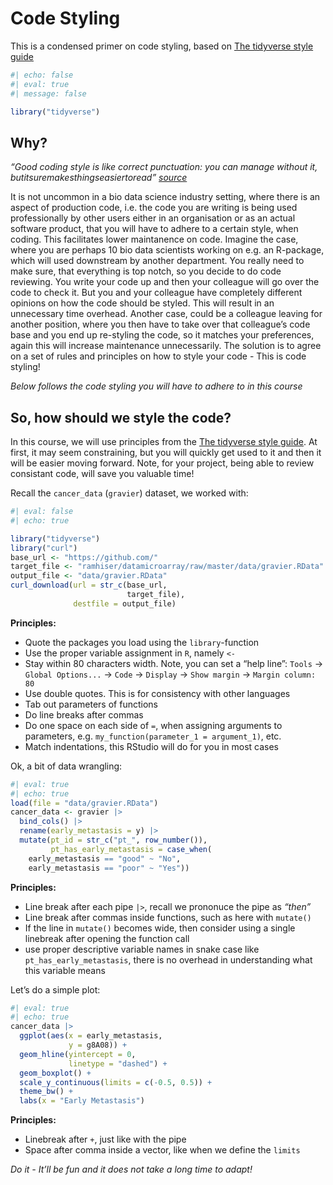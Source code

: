 # Code Styling {.unnumbered}

This is a condensed primer on code styling, based on [The tidyverse style guide](https://style.tidyverse.org)

```r
#| echo: false
#| eval: true
#| message: false

library("tidyverse")
```


## Why?

*"Good coding style is like correct punctuation: you can manage without it, butitsuremakesthingseasiertoread" [source](https://style.tidyverse.org)*

It is not uncommon in a bio data science industry setting, where there is an aspect of production code, i.e. the code you are writing is being used professionally by other users either in an organisation or as an actual software product, that you will have to adhere to a certain style, when coding. This facilitates lower maintanence on code. Imagine the case, where you are perhaps 10 bio data scientists working on e.g. an R-package, which will used downstream by another department. You really need to make sure, that everything is top notch, so you decide to do code reviewing. You write your code up and then your colleague will go over the code to check it. But you and your colleague have completely different opinions on how the code should be styled. This will result in an unnecessary time overhead. Another case, could be a colleague leaving for another position, where you then have to take over that colleague's code base and you end up re-styling the code, so it matches your preferences, again this will increase maintenance unnecessarily. The solution is to agree on a set of rules and principles on how to style your code - This is code styling!

*Below follows the code styling you will have to adhere to in this course*

## So, how should we style the code?

In this course, we will use principles from the [The tidyverse style guide](https://style.tidyverse.org). At first, it may seem constraining, but you will quickly get used to it and then it will be easier moving forward. Note, for your project, being able to review consistant code, will save you valuable time!

Recall the `cancer_data` (`gravier`) dataset, we worked with:

```r
#| eval: false
#| echo: true

library("tidyverse")
library("curl")
base_url <- "https://github.com/"
target_file <- "ramhiser/datamicroarray/raw/master/data/gravier.RData"
output_file <- "data/gravier.RData"
curl_download(url = str_c(base_url,
                          target_file),
              destfile = output_file)
```

**Principles:**

- Quote the packages you load using the `library`-function
- Use the proper variable assignment in `R`, namely `<-`
- Stay within 80 characters width. Note, you can set a "help line": `Tools` $\rightarrow$ `Global Options...` $\rightarrow$ `Code` $\rightarrow$ `Display` $\rightarrow$ `Show margin` $\rightarrow$ `Margin column: 80`
- Use double quotes. This is for consistency with other languages
- Tab out parameters of functions
- Do line breaks after commas
- Do one space on each side of `=`, when assigning arguments to parameters, e.g. `my_function(parameter_1 = argument_1)`, etc.
- Match indentations, this RStudio will do for you in most cases

Ok, a bit of data wrangling:

```r
#| eval: true
#| echo: true
load(file = "data/gravier.RData")
cancer_data <- gravier |> 
  bind_cols() |> 
  rename(early_metastasis = y) |> 
  mutate(pt_id = str_c("pt_", row_number()),
         pt_has_early_metastasis = case_when(
    early_metastasis == "good" ~ "No",
    early_metastasis == "poor" ~ "Yes"))
```

**Principles:**

- Line break after each pipe `|>`, recall we prononuce the pipe as *"then"*
- Line break after commas inside functions, such as here with `mutate()`
- If the line in  `mutate()` becomes wide, then consider using a single linebreak after opening the function call
- use proper descriptive variable names in snake case like `pt_has_early_metastasis`, there is no overhead in understanding what this variable means

Let's do a simple plot:

```r
#| eval: true
#| echo: true
cancer_data |>
  ggplot(aes(x = early_metastasis,
             y = g8A08)) +
  geom_hline(yintercept = 0,
             linetype = "dashed") +
  geom_boxplot() +
  scale_y_continuous(limits = c(-0.5, 0.5)) +
  theme_bw() +
  labs(x = "Early Metastasis")
```

**Principles:**

- Linebreak after `+`, just like with the pipe
- Space after comma inside a vector, like when we define the `limits`

*Do it - It'll be fun and it does not take a long time to adapt!*
